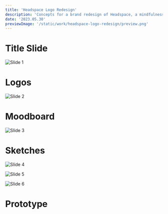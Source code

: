 ```yaml
---
title: 'Headspace Logo Redesign'
description: 'Concepts for a brand redesign of Headspace, a mindfulness and meditation app. The redesigned logo aims to reflect the calming and peaceful nature of the app, while also being visually appealing, modern, and instantly recognizable.'
date: '2023.05.30'
previewImage: '/static/work/headspace-logo-redesign/preview.png'
---
```


# Title Slide

![Slide 1](/static/work/headspace-logo-redesign/Slide.png)

# Logos

![Slide 2](/static/work/headspace-logo-redesign/Slide2.png)

# Moodboard

![Slide 3](/static/work/headspace-logo-redesign/Slide3.png)

# Sketches

![Slide 4](/static/work/headspace-logo-redesign/Slide4.png)

![Slide 5](/static/work/headspace-logo-redesign/Slide5.png)

![Slide 6](/static/work/headspace-logo-redesign/Slide6.png)

# Prototype

<EmbedFrame
  src="https://www.figma.com/embed?embed_host=share&url=https%3A%2F%2Fwww.figma.com%2Fproto%2FtPWS3pWGxvGK9k911w7I6R%2Fdesign.bchen.dev%3Fpage-id%3D10%253A449%26type%3Ddesign%26node-id%3D107-888%26viewport%3D-1908%252C-207%252C0.52%26scaling%3Dscale-down%26starting-point-node-id%3D83%253A1014%26show-proto-sidebar%3D1%26mode%3Ddesign%26t%3DSwFyn87dudYIFTJc-1&hide-ui=1"
  backgroundImageSrc="/static/work/headspace-logo-redesign/Slide.png"
  backgroundImageAlt="capybara"
  loadButtonText="Load prototype"
/>